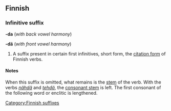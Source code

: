 ==Finnish==

===Infinitive suffix===
'''-da''' (''with back vowel harmony'')

'''-dä''' (''with front vowel harmony'')

# A suffix present in certain first infinitives, short form, the [[citation form]] of Finnish verbs.

====Notes====
When this suffix is omitted, what remains is the [[stem]] of the verb. With the verbs ''[[nähdä]]'' and ''[[tehdä]]'', the [[consonant stem]] is left. The first consonant of the following word or enclitic is lengthened.

[[Category:Finnish suffixes]]